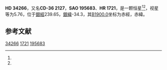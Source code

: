 {{Starbox begin
| name = HD 34266
}}
{{Starbox observe
| epoch = [[J2000.0|J2000.0]]
| constell = {{星座名待查}}<ref name=SIMBAD>{{cite web
 | url=http://simbad.u-strasbg.fr/simbad/sim-id?Ident=HR+1721
 | title=Pulsating variable Star
 | publisher=Centre de Données astronomiques de Strasbourg
 | work=SIMBAD
 | accessdate=2012-07-13
 | archive-date=2021-11-29
 | archive-url=https://web.archive.org/web/20211129065023/https://simbad.u-strasbg.fr/simbad/sim-id?Ident=HR+1721
 }}</ref><ref name=DATA>{{cite web
 | url=http://vizier.u-strasbg.fr/viz-bin/VizieR-5?-out.add=.&-source=5050&-corr=PK=HR&-out.max=9999&HR=1721
 | title=VizieR Detailed Page
 | accessdate=2012-07-13
 | archive-date=2016-03-04
 | archive-url=https://web.archive.org/web/20160304235637/http://vizier.u-strasbg.fr/viz-bin/VizieR-5?-out.add=.&-source=5050&-corr=PK=HR&-out.max=9999&HR=1721
 | dead-url=no
 }}</ref>
| 星官 = 
| ra = {{RA|5|14|28.8}}<ref name=SIMBAD /><ref name=DATA />
| dec = {{DEC|-35|58|38}}<ref name=SIMBAD /><ref name=DATA />
| appmag_v = 5.76<ref name=SIMBAD /><ref name=DATA />
}}
{{Starbox character
| class = G8III<ref name=SIMBAD /><ref name=DATA />
| b-v = 1.01<ref name=SIMBAD /><ref name=DATA />
| u-b = <ref name=SIMBAD /><ref name=DATA />
| r-i = <ref name=SIMBAD /><ref name=DATA />
| variable = 
}}
{{Starbox astrometry
| radial_v = 
| prop_mo_ra = 13
| parallax = 
| p_error = 
}}
{{Starbox catalog
| names =CD-36 2127，[[SAO星表|SAO]] 195683，[[HD星表|HD]] 34266，[[HR星表|HR]] 1721}}
{{Starbox reference |Simbad=HR+1721}}
{{Starbox end}}

'''HD 34266'''，又名'''CD-36 2127'''，'''SAO 195683'''、'''HR 1721'''，是一颗恒星<ref name=SIMBAD /><ref name=DATA />，视星等为5.76，位于[[銀道座標系|銀經]]239.65，[[銀道座標系|銀緯]]-34.3，其[[B1900.0|B1900.0]]坐标为赤經{{RA|5|10|56.5}}，赤緯{{DEC|-36|-34.3|29}}。

== 参考文献 ==
{{reflist}}

{{star-stub}}

[[Category:HD和HDE天體|34266]]
[[Category:HR天體|1721]]
[[Category:SAO天體|195683]]
